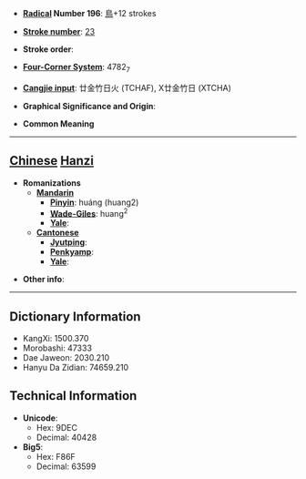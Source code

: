 * '''[[Wiktionary:Chinese radical index| Radical]] Number 196''': [[Wiktionary:Chinese radical index 鳥|鳥]]+12 strokes

* '''[[Wiktionary:Chinese total strokes index|Stroke number]]''': [[Wiktionary:Chinese total strokes index 23|23]]

* '''Stroke order''': 

* '''[[Wiktionary:Chinese four corner index|Four-Corner System]]''': 4782<sub>7</sub>

* '''[[Wiktionary:Chinese Cangjie index|Cangjie input]]''': 廿金竹日火 (TCHAF), X廿金竹日 (XTCHA)

* '''Graphical Significance and Origin''': 

* '''Common Meaning'''

----

== [[Chinese]] [[Hanzi]] ==

* '''Romanizations'''
** '''[[Mandarin]]'''
*** '''[[Pinyin]]''': huáng (huang2)
*** '''[[Wade-Giles]]''': huang<sup>2</sup>
*** '''[[Yale]]''': 
** '''[[Cantonese]]'''
*** '''[[Jyutping]]''':
*** '''[[Penkyamp]]''': 
*** '''[[Yale]]''': 

* '''Other info''': 

----

== Dictionary Information ==

* KangXi: 1500.370
* Morobashi: 47333
* Dae Jaweon: 2030.210
* Hanyu Da Zidian: 74659.210

== Technical Information ==

* '''Unicode''':
** Hex: 9DEC
** Decimal: 40428
* '''Big5''':
** Hex: F86F
** Decimal: 63599